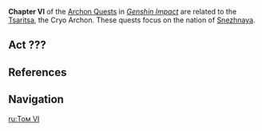 {{Upcoming}}
{{Chapter Infobox
|image           = Element Cryo.png
|type            = Archon
|prev            = Chapter V
|next            = Chapter ??
|featuredAct     = Everwinter Without Mercy
}}
'''Chapter VI''' of the [[Archon Quests]] in ''[[Genshin Impact]]'' are related to the [[Tsaritsa]], the Cryo Archon. These quests focus on the nation of [[Snezhnaya]].

{{Quote|She is a god with no love left for her people, nor do they have any left for her. Her followers hope only to be on her side when the day of her rebellion against the divine comes at last.|[[Dainsleif]]|Teyvat Chapter Storyline Preview<ref>YouTube: [https://youtu.be/TAlKhARUcoY Teyvat Chapter Storyline Preview]</ref>}}

==Act ???==
{{Main|Everwinter Without Mercy}}

==References==
{{Reflist}}

==Navigation==
{{Archon Quest Navbox|chapter=Chapter VI}}

[[ru:Том VI]]